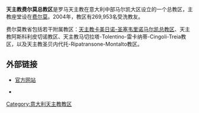 {{Multiple issues|
{{Expand language|1=it|time=2021-10-05T08:02:16+00:00}}
{{Primarysources|time=2021-10-05T08:02:16+00:00}}
{{Refimprove|time=2021-10-05T08:02:16+00:00}}
{{Unreferenced|time=2021-10-05T08:02:16+00:00}}
}}
'''天主教费尔莫总教区'''是罗马天主教在意大利中部马尔凯大区设立的一个总教区，主教座堂设在[[费尔莫|费尔莫]]。2004年，教区有269,953名受洗教友。

费尔莫教省包括若干附属教区：[[天主教卡美日诺-圣塞韦里诺马尔凯总教区|天主教卡美日诺-圣塞韦里诺马尔凯总教区]]、天主教阿斯科利皮切诺教区、天主教马切拉塔-Tolentino-雷卡纳蒂-Cingoli-Treia教区，以及天主教圣贝内代托-Ripatransone-Montalto教区。

==外部链接==
*[http://www.webdiocesi.chiesacattolica.it/cci_new/vis_diocesi.jsp?idDiocesi=71 官方网站] {{Wayback|url=http://www.webdiocesi.chiesacattolica.it/cci_new/vis_diocesi.jsp?idDiocesi=71 |date=20160303223814 }} {{it icon}}
*{{CathEncy|url=http://www.newadvent.org/cathen/06043c.htm|title=Archdiocese of Fermo}} {{en}}

{{DEFAULTSORT:Fermo}}
[[Category:意大利天主教教区|Category:意大利天主教教区]]
{{意大利天主教教區}}
{{基督教小作品}}